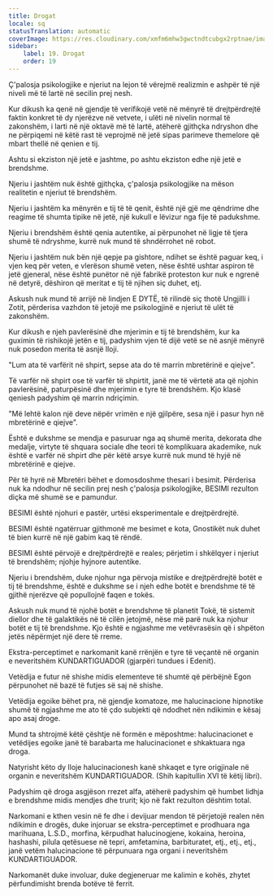 ```yaml
---
title: Drogat
locale: sq
statusTranslation: automatic
coverImage: https://res.cloudinary.com/xmfm6mhw3gwctndtcubgx2rptnae/image/upload/v1741354419/small_cover_la_gran_rebelion_28716e29d2.webp
sidebar:
    label: 19. Drogat
    order: 19
---
```

Ç'palosja psikologjike e njeriut na lejon të vërejmë realizmin e ashpër të një niveli më të lartë në secilin prej nesh.

Kur dikush ka qenë në gjendje të verifikojë vetë në mënyrë të drejtpërdrejtë faktin konkret të dy njerëzve në vetvete, i ulëti në nivelin normal të zakonshëm, i larti në një oktavë më të lartë, atëherë gjithçka ndryshon dhe ne përpiqemi në këtë rast të veprojmë në jetë sipas parimeve themelore që mbart thellë në qenien e tij.

Ashtu si ekziston një jetë e jashtme, po ashtu ekziston edhe një jetë e brendshme.

Njeriu i jashtëm nuk është gjithçka, ç'palosja psikologjike na mëson realitetin e njeriut të brendshëm.

Njeriu i jashtëm ka mënyrën e tij të të qenit, është një gjë me qëndrime dhe reagime të shumta tipike në jetë, një kukull e lëvizur nga fije të padukshme.

Njeriu i brendshëm është qenia autentike, ai përpunohet në ligje të tjera shumë të ndryshme, kurrë nuk mund të shndërrohet në robot.

Njeriu i jashtëm nuk bën një qepje pa gishtore, ndihet se është paguar keq, i vjen keq për veten, e vlerëson shumë veten, nëse është ushtar aspiron të jetë gjeneral, nëse është punëtor në një fabrikë proteston kur nuk e ngrenë në detyrë, dëshiron që meritat e tij të njihen siç duhet, etj.

Askush nuk mund të arrijë në lindjen E DYTË, të rilindë siç thotë Ungjilli i Zotit, përderisa vazhdon të jetojë me psikologjinë e njeriut të ulët të zakonshëm.

Kur dikush e njeh pavlerësinë dhe mjerimin e tij të brendshëm, kur ka guximin të rishikojë jetën e tij, padyshim vjen të dijë vetë se në asnjë mënyrë nuk posedon merita të asnjë lloji.

"Lum ata të varfërit në shpirt, sepse ata do të marrin mbretërinë e qiejve".

Të varfër në shpirt ose të varfër të shpirtit, janë me të vërtetë ata që njohin pavlerësinë, paturpësinë dhe mjerimin e tyre të brendshëm. Kjo klasë qeniesh padyshim që marrin ndriçimin.

"Më lehtë kalon një deve nëpër vrimën e një gjilpëre, sesa një i pasur hyn në mbretërinë e qiejve".

Është e dukshme se mendja e pasuruar nga aq shumë merita, dekorata dhe medalje, virtyte të shquara sociale dhe teori të komplikuara akademike, nuk është e varfër në shpirt dhe për këtë arsye kurrë nuk mund të hyjë në mbretërinë e qiejve.

Për të hyrë në Mbretëri bëhet e domosdoshme thesari i besimit. Përderisa nuk ka ndodhur në secilin prej nesh ç'palosja psikologjike, BESIMI rezulton diçka më shumë se e pamundur.

BESIMI është njohuri e pastër, urtësi eksperimentale e drejtpërdrejtë.

BESIMI është ngatërruar gjithmonë me besimet e kota, Gnostikët nuk duhet të bien kurrë në një gabim kaq të rëndë.

BESIMI është përvojë e drejtpërdrejtë e reales; përjetim i shkëlqyer i njeriut të brendshëm; njohje hyjnore autentike.

Njeriu i brendshëm, duke njohur nga përvoja mistike e drejtpërdrejtë botët e tij të brendshme, është e dukshme se i njeh edhe botët e brendshme të të gjithë njerëzve që popullojnë faqen e tokës.

Askush nuk mund të njohë botët e brendshme të planetit Tokë, të sistemit diellor dhe të galaktikës në të cilën jetojmë, nëse më parë nuk ka njohur botët e tij të brendshme. Kjo është e ngjashme me vetëvrasësin që i shpëton jetës nëpërmjet një dere të rreme.

Ekstra-perceptimet e narkomanit kanë rrënjën e tyre të veçantë në organin e neveritshëm KUNDARTIGUADOR (gjarpëri tundues i Edenit).

Vetëdija e futur në shishe midis elementeve të shumtë që përbëjnë Egon përpunohet në bazë të futjes së saj në shishe.

Vetëdija egoike bëhet pra, në gjendje komatoze, me halucinacione hipnotike shumë të ngjashme me ato të çdo subjekti që ndodhet nën ndikimin e kësaj apo asaj droge.

Mund ta shtrojmë këtë çështje në formën e mëposhtme: halucinacionet e vetëdijes egoike janë të barabarta me halucinacionet e shkaktuara nga droga.

Natyrisht këto dy lloje halucinacionesh kanë shkaqet e tyre origjinale në organin e neveritshëm KUNDARTIGUADOR. (Shih kapitullin XVI të këtij libri).

Padyshim që droga asgjëson rrezet alfa, atëherë padyshim që humbet lidhja e brendshme midis mendjes dhe trurit; kjo në fakt rezulton dështim total.

Narkomani e kthen vesin në fe dhe i devijuar mendon të përjetojë realen nën ndikimin e drogës, duke injoruar se ekstra-perceptimet e prodhuara nga marihuana, L.S.D., morfina, kërpudhat halucinogjene, kokaina, heroina, hashashi, pilula qetësuese në tepri, amfetamina, barbituratet, etj., etj., etj., janë vetëm halucinacione të përpunuara nga organi i neveritshëm KUNDARTIGUADOR.

Narkomanët duke involuar, duke degjeneruar me kalimin e kohës, zhytet përfundimisht brenda botëve të ferrit.

